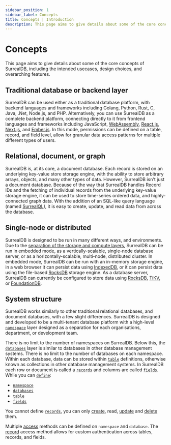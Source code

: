 ```yaml
---
sidebar_position: 1
sidebar_label: Concepts
title: Concepts | Introduction
description: This page aims to give details about some of the core concepts of SurrealDB, including the intended usecases, design choices, and overarching features.
---
```


# Concepts

This page aims to give details about some of the core concepts of SurrealDB, including the intended usecases, design choices, and overarching features.

## Traditional database or backend layer
SurrealDB can be used either as a traditional database platform, with backend languages and frameworks including Golang, Python, Rust, C, Java, .Net, Node.js, and PHP. Alternatively, you can use SurrealDB as a complete backend platform, connecting directly to it from frontend languages and frameworks including JavaScript, [WebAssembly](https://webassembly.org/), [React.js](https://react.dev/), [Next.js](https://nextjs.org/), and [Ember.js](https://emberjs.com/). In this mode, permissions can be defined on a table, record, and field level, allow for granular data access patterns for multiple different types of users.

## Relational, document, or graph
SurrealDB is, at its core, a document database. Each record is stored on an underlying key-value store storage engine, with the ability to store arbitrary arrays, objects, and many other types of data. However, SurrealDB isn't just a document database. Because of the way that SurrealDB handles Record IDs and the fetching of individual records from the underlying key-value storage engine, it can be used to store time-series ordered data, and highly-connected graph data. With the addition of an SQL-like query language (named [SurrealQL](/docs/surrealdb/surrealql)), it is easy to create, update, and read data from across the database.

## Single-node or distributed
SurrealDB is designed to be run in many different ways, and environments. Due to the [separation of the storage and compute layers](/docs/surrealdb/introduction/architecture), SurrealDB can be run in embedded mode, as a vertically-scalable, single-node database server, or as a horizontally-scalable, multi-node, distributed cluster. In embedded mode, SurrealDB can be run with an in-memory storage engine, in a web browser it can persist data using [IndexedDB](https://web.dev/indexeddb/), or it can persist data using the file-based [RocksDB](https://rocksdb.org/) storage engine. As a database server, SurrealDB can currently be configured to store data using [RocksDB](https://rocksdb.org/), [TiKV](https://tikv.org/), or [FoundationDB](https://www.foundationdb.org/).

## System structure
SurrealDB works similarly to other traditional relational databases, and document databases, with a few slight differences. SurrealDB is designed and developed to be a multi-tenant database platform with a high-level [`namespace`](/docs/surrealdb/introduction/concepts/namespace) layer designed as a separation for each organisations, department, or development team. 

There is no limit to the number of namespaces on SurrealDB. Below this, the [`databases`](/docs/surrealdb/introduction/concepts/database) layer is similar to databases in other database management systems. There is no limit to the number of databases on each namespace. Within each database, data can be stored within [`table`](/docs/surrealdb/surrealql/statements/define/table) definitions, otherwise known as collections in other database management systems. In SurrealDB each row or document is called a [`records`](/docs/surrealdb/surrealql/datamodel/ids) and columns are called [`fields`](/docs/surrealdb/surrealql/statements/define/field). While you can [`define`](/docs/surrealdb/surrealql/statements/define):

- [`namespace`](/docs/surrealdb/introduction/concepts/namespace)
- [`databases`](/docs/surrealdb/introduction/concepts/database)
- [`table`](/docs/surrealdb/surrealql/statements/define/table)
- [`fields`](/docs/surrealdb/surrealql/statements/define/field)

You cannot define [`records`](/docs/surrealdb/surrealql/datamodel/ids), you can only [create](/docs/surrealdb/surrealql/statements/create), read, [update](/docs/surrealdb/surrealql/statements/update) and [delete](/docs/surrealdb/surrealql/statements/delete) them.

Multiple [access](/docs/surrealdb/surrealql/statements/define/access) methods can be defined on `namespace` and `database`. The [record](/docs/surrealdb/surrealql/statements/define/access/record) access method allows for custom authentication across tables, records, and fields.

